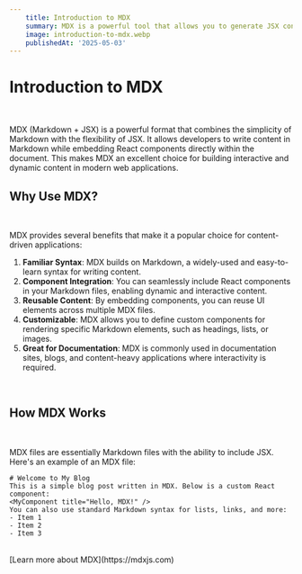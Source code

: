 ```yaml
---
    title: Introduction to MDX
    summary: MDX is a powerful tool that allows you to generate JSX content using MarkDown language.
    image: introduction-to-mdx.webp
    publishedAt: '2025-05-03'
---
```


# Introduction to MDX
<br/>

MDX (Markdown + JSX) is a powerful format that combines the simplicity of Markdown with the flexibility of JSX. It allows developers to write content in Markdown while embedding React components directly within the document. This makes MDX an excellent choice for building interactive and dynamic content in modern web applications.
<br/>
## Why Use MDX?
<br/>

MDX provides several benefits that make it a popular choice for content-driven applications:
<br/>

1. **Familiar Syntax**: MDX builds on Markdown, a widely-used and easy-to-learn syntax for writing content.
2. **Component Integration**: You can seamlessly include React components in your Markdown files, enabling dynamic and interactive content.
3. **Reusable Content**: By embedding components, you can reuse UI elements across multiple MDX files.
4. **Customizable**: MDX allows you to define custom components for rendering specific Markdown elements, such as headings, lists, or images.
5. **Great for Documentation**: MDX is commonly used in documentation sites, blogs, and content-heavy applications where interactivity is required.
<br/>

## How MDX Works
<br/>

MDX files are essentially Markdown files with the ability to include JSX. Here's an example of an MDX file:
<br/>

```mdx
# Welcome to My Blog
This is a simple blog post written in MDX. Below is a custom React component:
<MyComponent title="Hello, MDX!" />
You can also use standard Markdown syntax for lists, links, and more:
- Item 1
- Item 2
- Item 3
```
<br/>
[Learn more about MDX](https://mdxjs.com)